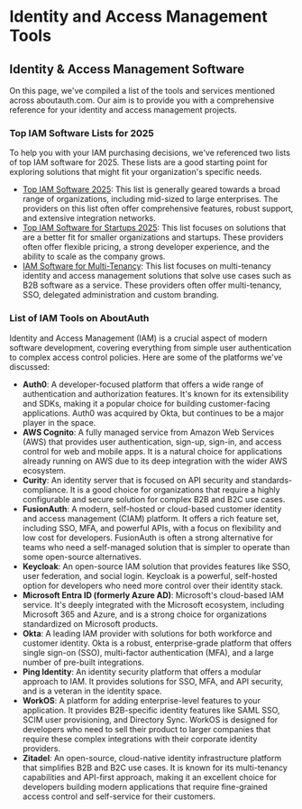 # Identity and Access Management Tools

## Identity & Access Management Software

On this page, we've compiled a list of the tools and services mentioned across aboutauth.com. Our aim is to provide you with a comprehensive reference for your identity and access management projects.

### Top IAM Software Lists for 2025

To help you with your IAM purchasing decisions, we've referenced two lists of top IAM software for 2025. These lists are a good starting point for exploring solutions that might fit your organization's specific needs.

* [Top IAM Software 2025](/top-identity-and-access-management-software): This list is generally geared towards a broad range of organizations, including mid-sized to large enterprises. The providers on this list often offer comprehensive features, robust support, and extensive integration networks.
* [Top IAM Software for Startups 2025](/best-identity-and-access-management-for-startups): This list focuses on solutions that are a better fit for smaller organizations and startups. These providers often offer flexible pricing, a strong developer experience, and the ability to scale as the company grows.
* [IAM Software for Multi-Tenancy](/best-multi-tenancy-identity-and-access-management-iam-solutions): This list focuses on multi-tenancy identity and access management solutions that solve use cases such as B2B software as a service. These providers often offer multi-tenancy, SSO, delegated administration and custom branding. 

### List of IAM Tools on AboutAuth

Identity and Access Management (IAM) is a crucial aspect of modern software development, covering everything from simple user authentication to complex access control policies. Here are some of the platforms we've discussed:

* **Auth0**: A developer-focused platform that offers a wide range of authentication and authorization features. It's known for its extensibility and SDKs, making it a popular choice for building customer-facing applications. Auth0 was acquired by Okta, but continues to be a major player in the space.
* **AWS Cognito**: A fully managed service from Amazon Web Services (AWS) that provides user authentication, sign-up, sign-in, and access control for web and mobile apps. It is a natural choice for applications already running on AWS due to its deep integration with the wider AWS ecosystem.
* **Curity**: An identity server that is focused on API security and standards-compliance. It is a good choice for organizations that require a highly configurable and secure solution for complex B2B and B2C use cases.
* **FusionAuth**: A modern, self-hosted or cloud-based customer identity and access management (CIAM) platform. It offers a rich feature set, including SSO, MFA, and powerful APIs, with a focus on flexibility and low cost for developers. FusionAuth is often a strong alternative for teams who need a self-managed solution that is simpler to operate than some open-source alternatives.
* **Keycloak**: An open-source IAM solution that provides features like SSO, user federation, and social login. Keycloak is a powerful, self-hosted option for developers who need more control over their identity stack.
* **Microsoft Entra ID (formerly Azure AD)**: Microsoft's cloud-based IAM service. It's deeply integrated with the Microsoft ecosystem, including Microsoft 365 and Azure, and is a strong choice for organizations standardized on Microsoft products.
* **Okta**: A leading IAM provider with solutions for both workforce and customer identity. Okta is a robust, enterprise-grade platform that offers single sign-on (SSO), multi-factor authentication (MFA), and a large number of pre-built integrations.
* **Ping Identity**: An identity security platform that offers a modular approach to IAM. It provides solutions for SSO, MFA, and API security, and is a veteran in the identity space.
* **WorkOS**: A platform for adding enterprise-level features to your application. It provides B2B-specific identity features like SAML SSO, SCIM user provisioning, and Directory Sync. WorkOS is designed for developers who need to sell their product to larger companies that require these complex integrations with their corporate identity providers.
* **Zitadel**: An open-source, cloud-native identity infrastructure platform that simplifies B2B and B2C use cases. It is known for its multi-tenancy capabilities and API-first approach, making it an excellent choice for developers building modern applications that require fine-grained access control and self-service for their customers.
